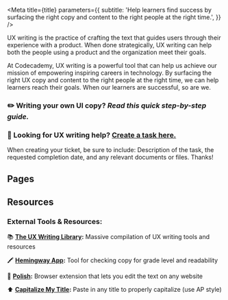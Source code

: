 

<Meta
  title={title}
  parameters={{
    subtitle:
      'Help learners find success by surfacing the right copy and content to the right people at the right time.',
  }}
/>

UX writing is the practice of crafting the text that guides users through their experience with a product. When done strategically, UX writing can help both the people using a product and the organization meet their goals.

At Codecademy, UX writing is a powerful tool that can help us achieve our mission of empowering inspiring careers in technology. By surfacing the right UX copy and content to the right people at the right time, we can help learners reach their goals. When our learners are successful, so are we.

### ✏️ Writing your own UI copy? <LinkTo id="writing-ux-writing-writing-useful-ui-copy--page">**_Read this quick step-by-step guide._**</LinkTo>

### 👋 Looking for UX writing help? [Create a task here.](https://codecademy.atlassian.net/jira/software/projects/UXWR/boards/190)

When creating your ticket, be sure to include: Description of the task, the requested completion date, and any relevant documents or files. Thanks!

## Pages

<TableOfContents />

## Resources

### External Tools & Resources:

📚 **[The UX Writing Library](https://www.uxwritinglibrary.com/):** Massive compilation of UX writing tools and resources

🖍 **[Hemingway App](https://hemingwayapp.com/):** Tool for checking copy for grade level and readability

💅 **[Polish](https://www.producthunt.com/posts/polish):** Browser extension that lets you edit the text on any website

⬆️ **[Capitalize My Title](https://capitalizemytitle.com/style/AP/):** Paste in any title to properly capitalize (use AP style)
